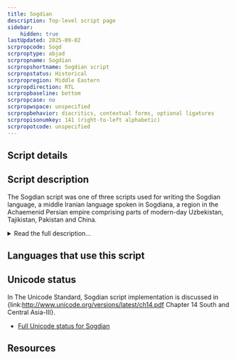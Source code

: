 ```yaml
---
title: Sogdian
description: Top-level script page
sidebar:
    hidden: true
lastUpdated: 2025-09-02
scrpropcode: Sogd
scrproptype: abjad
scrpropname: Sogdian
scrpropshortname: Sogdian script
scrpropstatus: Historical
scrpropregion: Middle Eastern
scrpropdirection: RTL
scrpropbaseline: bottom
scrpropcase: no
scrpropwspace: unspecified
scrpropbehavior: diacritics, contextual forms, optional ligatures
scrpropisonumkey: 141 (right-to-left alphabetic)
scrpropotcode: unspecified
---
```



## Script details

<ScriptDetails />

## Script description

The Sogdian script was one of three scripts used for writing the Sogdian language, a middle Iranian language spoken in Sogdiana, a region in the Achaemenid Persian empire comprising parts of modern-day Uzbekistan, Tajikistan, Pakistan and China.

<details>
<summary>Read the full description...</summary>This language was also written in the Manichaean and Syriac scripts. Sogdian writing derives from the Aramaic script and was used from approximately the 1st to the 13th centuries AD, during which time three main varieties emerged, the _Ancient Letters_, the _Sutra_ style and the _Uyghur_ style. This third style should not be confused with the Old Uyghur alphabet, although in some sources Sutra Sogdian is simply called 'Sogdian', and Uyghur Sogdian is simply called 'Uyghur', due to  the latter being widely used to write the Turkic Uyghur language in the 8th century. Some sources also call the Sutra and Uyghur styles _formal_ and _cursive_ respectively.

In the _Ancient Letters_, the letters are distinct in shape and unconnected in writing. This is the oldest form of the script. Around the 5th century, a cursive bookhand, _Sutra_, was developed for writing Buddhist religious texts. Letters are sometimes more difficult to distinguish in this style. The latest form, _Uyghur_, was developed in the 7th century and has proved very difficult to decipher due to many of the letters being too similar for modern-day scholars to distinguish. This was also a cursive style.

The Sogdian script was an abjad, that is, vowels were optional. It was written from right to left using seventeen letters, many of which had contextual forms depending on their position (initial, medial or final) in the word. Some letters represented up to three sounds. Diacritics were used (inconsistently) to represent additional sounds, for example a dot could be written under a 'z' to represent [ž].

Sogdian writing retained the Aramaic principle of starting every written word with a consonant, so the _aleph_ (glottal stop) symbol was always written before a word-initial vowel. When word-internal vowels were written, they were often represented using the 'w' or 'y' letters. At first, only long vowels were represented, but later manuscripts use these letters for short vowels also. This left no distinction in writing between long and short vowels, so a tendency developed to insert an _aleph_ before a word-internal long vowel. In the latest forms of the script, _aleph_ was also inserted before short vowels, again removing the written distinction of vowel length. The result was that spelling was very irregular, with most vowel letters with or without aleph capable of representing more than one vowel sound, and most vowel sounds able to be represented with more than one letter or combination of letters.

Written Sogdian also employed a number of _heterograms_, words which were written in the Aramaic language but pronounced as the corresponding Sogdian word.

The Sogdian script was usually written horizontally from right to left, but, for representing the Uyghur language, it was written vertically in left-to-right columns. This vertical style was the forerunner of the Old Uyghur script, which in turn developed into the Mongolian and Manchu scripts.
</details>

## Languages that use this script

<WsList script='Sogd' wsMax='5' />

## Unicode status

In The Unicode Standard, Sogdian script implementation is discussed in {link:http://www.unicode.org/versions/latest/ch14.pdf Chapter 14 South and Central Asia-III}.

- [Full Unicode status for Sogdian](/scrlang/unicode/sogd-unicode.md)



## Resources

<ScriptResources detailSummary='seemore' />

